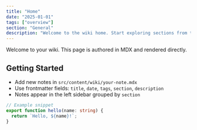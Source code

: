 ```yaml
---
title: "Home"
date: "2025-01-01"
tags: ["overview"]
section: "General"
description: "Welcome to the wiki home. Start exploring sections from the left."
---
```


Welcome to your wiki. This page is authored in MDX and rendered directly.

## Getting Started

- Add new notes in `src/content/wiki/your-note.mdx`
- Use frontmatter fields: `title`, `date`, `tags`, `section`, `description`
- Notes appear in the left sidebar grouped by `section`

```ts
// Example snippet
export function hello(name: string) {
  return `Hello, ${name}!`;
}
```
